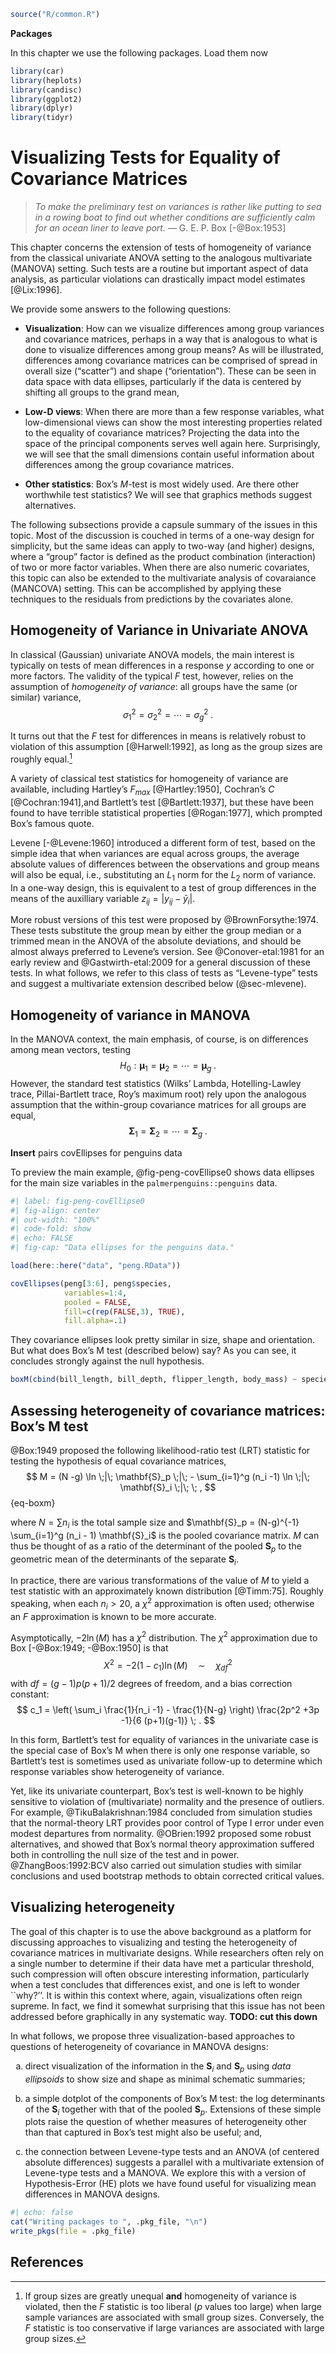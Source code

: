 ```r
source("R/common.R")
```

**Packages**

In this chapter we use the following packages. Load them now
```r
library(car)
library(heplots)
library(candisc)
library(ggplot2)
library(dplyr)
library(tidyr)
```

# Visualizing Tests for Equality of Covariance Matrices

> _To make the preliminary test on variances is rather like putting to sea in a rowing boat
> to find out whether conditions are sufficiently calm for an ocean liner to leave port._
> --- G. E. P. Box [-@Box:1953]


This chapter concerns the extension of tests of homogeneity of variance from the classical univariate
ANOVA setting to the analogous multivariate (MANOVA) setting. Such tests are a routine but important aspect of data analysis, as particular violations can drastically impact model estimates [@Lix:1996]. 


We provide some answers to the following questions:

- **Visualization**: How can we visualize differences among group variances and covariance matrices,
  perhaps in a way that is analogous to what is done to visualize differences among group means?
  As will be illustrated, differences among covariance matrices can be comprised of spread in overall size ("scatter") and shape ("orientation"). These can be seen in data space with data ellipses, particularly if the data is centered by shifting all groups to the grand mean,
  
- **Low-D views**:  When there are more than a few response variables, what low-dimensional
  views can show the most interesting properties related to the equality of covariance matrices?
  Projecting the data into the space of the principal components serves well again here. Surprisingly, we will see that the small dimensions contain useful information about differences among the group covariance matrices.
  
- **Other statistics**: Box's $M$-test is most widely used. Are there other worthwhile test statistics? We will see that graphics methods suggest alternatives.

The following subsections provide a capsule summary of the issues in this topic.
Most of the discussion is couched in terms of a one-way design for simplicity,
but the same ideas can apply to two-way (and higher) designs, where a "group" factor
is defined as the product combination (interaction) of two or more factor
variables. When there are also numeric covariates, this topic can also be extended
to the multivariate analysis of covaraiance (MANCOVA) setting. This can be 
accomplished by applying these techniques to the residuals from predictions by 
the covariates alone.

## Homogeneity of Variance in Univariate ANOVA

In classical (Gaussian) univariate ANOVA models, the main interest is typically on
tests of mean differences in a response $y$ according to one or more factors.
The validity of the typical $F$ test, however, relies on the assumption
of _homogeneity of variance_: 
all groups have the same (or similar) variance,
$$
\sigma_1^2 = \sigma_2^2 = \cdots = \sigma_g^2 \; .
$$

It turns out that the $F$ test for differences in means
is relatively robust to violation of this assumption [@Harwell:1992],
as long as the group sizes are roughly equal.[^1]

[^1]: If group sizes are greatly unequal __and__ homogeneity of variance is violated, then the $F$ statistic is too liberal ($p$ values too large) when large sample variances are associated with small group sizes.
Conversely, the $F$ statistic is too conservative if large variances are associated with large group sizes.

A variety of classical test statistics for homogeneity of variance are available, including
Hartley's $F_{max}$ [@Hartley:1950], Cochran's _C_ [@Cochran:1941],and Bartlett's test [@Bartlett:1937],
but these have been found to have terrible statistical properties [@Rogan:1977], which prompted Box's famous quote.

Levene [-@Levene:1960] introduced a different form of test, based on the simple idea that when 
variances are equal across groups, 
the average absolute values of differences between the observations and group means
will also be equal, i.e., substituting an $L_1$ norm for the $L_2$ norm of variance. 
In a one-way design, this is equivalent to a test of group differences in the
means of the auxilliary variable $z_{ij} = | y_{ij} - \bar{y}_i |$.

More robust versions of this test were proposed by @BrownForsythe:1974. These tests
substitute the group mean by either the group median or a trimmed mean in the ANOVA of the absolute deviations, and
should be almost always preferred to Levene's version.
See @Conover-etal:1981 for an early review and @Gastwirth-etal:2009 for a general discussion of these tests. 
In what follows, we refer to this class of tests as "Levene-type" tests and suggest a 
multivariate extension described below (@sec-mlevene).

## Homogeneity of variance in MANOVA

In the MANOVA context, the main emphasis, of course, is on differences among mean vectors,
testing
$$
H_0 : \mathbf{\mu}_1 = \mathbf{\mu}_2 = \cdots = \mathbf{\mu}_g \; .
$$
However, the standard test statistics (Wilks' Lambda, Hotelling-Lawley trace, Pillai-Bartlett trace, Roy's maximum root) rely upon
the analogous assumption that
the within-group covariance matrices for all groups are equal,
$$
\mathbf{\Sigma}_1 = \mathbf{\Sigma}_2 = \cdots = \mathbf{\Sigma}_g \; .
$$

**Insert** pairs covEllipses for penguins data

To preview the main example, @fig-peng-covEllipse0 shows data ellipses for the
main size variables in the `palmerpenguins::penguins` data.

```r
#| label: fig-peng-covEllipse0
#| fig-align: center
#| out-width: "100%"
#| code-fold: show
#| echo: FALSE
#| fig-cap: "Data ellipses for the penguins data."

load(here::here("data", "peng.RData"))

covEllipses(peng[3:6], peng$species, 
            variables=1:4,
            pooled = FALSE,
            fill=c(rep(FALSE,3), TRUE), 
            fill.alpha=.1)
```

They covariance ellipses look pretty similar in size, shape and orientation.
But what does Box's M test (described below) say? As you can see,
it concludes strongly against the null hypothesis.

```r
boxM(cbind(bill_length, bill_depth, flipper_length, body_mass) ~ species, data=peng)
```


## Assessing heterogeneity of covariance matrices: Box's M test

@Box:1949 proposed the following likelihood-ratio test (LRT) statistic for testing the
hypothesis of equal covariance matrices,
$$
M = (N -g) \ln \;|\; \mathbf{S}_p \;|\; - \sum_{i=1}^g (n_i -1) \ln \;|\; \mathbf{S}_i \;|\; \; ,
$$ {eq-boxm}

where $N = \sum n_i$ is the total sample size and
$\mathbf{S}_p = (N-g)^{-1} \sum_{i=1}^g (n_i - 1) \mathbf{S}_i$ 
is the pooled covariance matrix.
$M$ can thus be thought of as a ratio of the determinant of the pooled $\mathbf{S}_p$
to the geometric mean of the determinants of the separate $\mathbf{S}_i$.

In practice, there are various transformations of the value of $M$ to yield a
test statistic with an approximately known distribution [@Timm:75].
Roughly speaking, when each $n_i > 20$, a $\chi^2$ approximation is often used;
otherwise an $F$ approximation is known to be more accurate.

Asymptotically, $-2 \ln (M)$ has a $\chi^2$ distribution. The $\chi^2$ approximation
due to Box [-@Box:1949; -@Box:1950] is that
$$
X^2 = -2 (1-c_1) \ln (M) \quad \sim \quad \chi^2_{df}
$$
with $df = (g-1) p (p+1)/2$ degrees of freedom, and a bias correction constant:
$$
c_1 = \left( 
\sum_i \frac{1}{n_i -1}
- \frac{1}{N-g}
\right)
\frac{2p^2 +3p -1}{6 (p+1)(g-1)} \; .
$$

In this form, Bartlett's test for equality of variances in the univariate case
is the special case of Box's M when there is only one response variable,
so Bartlett's test is sometimes used as univariate follow-up to determine
which response variables show heterogeneity of variance.

Yet, like its univariate counterpart, Box's test is well-known to be highly sensitive to violation
of (multivariate) normality and the presence of outliers. For example, @TikuBalakrishnan:1984
concluded from simulation studies that the normal-theory LRT provides poor control of Type I
error under even modest departures from normality. @OBrien:1992 proposed some robust alternatives,
and showed that Box's normal theory approximation suffered both in controlling the null size
of the test and in power. @ZhangBoos:1992:BCV also carried out simulation studies with similar
conclusions and used bootstrap methods to obtain corrected critical values.

## Visualizing heterogeneity

The goal of this chapter is to use the above background as a platform for discussing approaches to visualizing and testing the heterogeneity of covariance matrices in multivariate designs.  While researchers often rely on a single number to determine if their data have met a particular threshold, such compression will often obscure interesting information, particularly when a test concludes that differences exist, and one is left to wonder ``why?''.
It is within this context where, again, visualizations often reign supreme. 
In fact, we find it somewhat surprising that this issue has not been addressed before graphically in any systematic way. **TODO: cut this down**

In what follows, we propose three visualization-based approaches to questions of heterogeneity of covariance in MANOVA
designs:

(a) direct visualization of the information in the $\mathbf{S}_i$ and $\mathbf{S}_p$ using _data ellipsoids_ to show size and shape as minimal schematic summaries;

(b) a simple dotplot of the components of Box's M test: the log determinants of the 
$\mathbf{S}_i$ together with that of the pooled $\mathbf{S}_p$. Extensions of these simple plots raise the question of whether measures of heterogeneity other than that captured in Box's test might also be useful; and,

(c) the connection between Levene-type tests and an ANOVA (of centered absolute differences) suggests a parallel with a multivariate extension of Levene-type tests and a MANOVA.  We explore this with a version of
Hypothesis-Error (HE) plots we have found useful for visualizing mean differences in MANOVA designs.

```r
#| echo: false
cat("Writing packages to ", .pkg_file, "\n")
write_pkgs(file = .pkg_file)
```

## References
